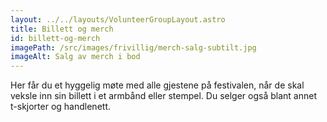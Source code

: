 ```yaml
---
layout: ../../layouts/VolunteerGroupLayout.astro
title: Billett og merch
id: billett-og-merch
imagePath: /src/images/frivillig/merch-salg-subtilt.jpg
imageAlt: Salg av merch i bod
---
```


Her får du et hyggelig møte med alle gjestene på festivalen, når de skal veksle inn sin billett i et armbånd eller stempel. Du selger også blant annet t-skjorter og handlenett.

